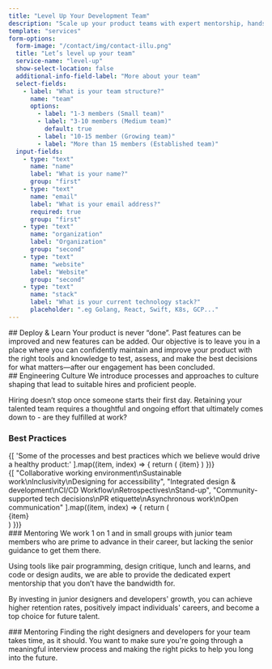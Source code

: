 ```yaml
---
title: "Level Up Your Development Team"
description: "Scale up your product teams with expert mentorship, hands-on guidance, and best practices. Knowledge transfer and culture building for digital organizations."
template: "services"
form-options:
  form-image: "/contact/img/contact-illu.png"
  title: "Let’s level up your team"
  service-name: "level-up"
  show-select-location: false
  additional-info-field-label: "More about your team"
  select-fields:
    - label: "What is your team structure?"
      name: "team"
      options:
        - label: "1-3 members (Small team)"
        - label: "3-10 members (Medium team)"
          default: true
        - label: "10-15 member (Growing team)"
        - label: "More than 15 members (Established team)"
  input-fields:
    - type: "text"
      name: "name"
      label: "What is your name?"
      group: "first"
    - type: "text"
      name: "email"
      label: "What is your email address?"
      required: true
      group: "first"
    - type: "text"
      name: "organization"
      label: "Organization"
      group: "second"
    - type: "text"
      name: "website"
      label: "Website"
      group: "second"
    - type: "text"
      name: "stack"
      label: "What is your current technology stack?"
      placeholder: ".eg Golang, React, Swift, K8s, GCP..."
---
```


<Hero 
  title="Level up your development team"
  description="Companies hire us to assist their development team during the early day or during crisis. We provide in-depth knowledge sharing, comprehensive training and hands-on guidance."
  ctaText="Let's talk"
  ctaLink="#contact"
/>

<Section>
## Deploy & Learn

<ParagraphBlock>
Your product is never “done”. Past features can be improved and new features can be added. Our objective is to leave you in a place where you can confidently maintain and improve your product with the right tools and knowledge to test, assess, and make the best decisions for what matters—after our engagement has been concluded.
</ParagraphBlock>
</Section>

<Section>
## Engineering Culture

<ParagraphBlock>
We introduce processes and approaches to culture shaping that lead to suitable hires and proficient people.

Hiring doesn’t stop once someone starts their first day. Retaining your talented team requires a thoughtful and ongoing effort that ultimately comes down to - are they fulfilled at work?
</ParagraphBlock>
</Section>

<Section>
  <Column gap="2xl">
    <H3 className="text-heading text-3xl">
      Best Practices
    </H3>
    <ColumnsList columns={1}>
      {[
        'Some of the processes and best practices which we believe would drive a healthy product:'
        ].map((item, index) => {
          return (
            <ListItem key={index} className="text-xl max-w-paragraph">
              {item}
            </ListItem>
          )
        })}
    </ColumnsList>
    <div className="flex flex-wrap flex-row">
      {[
        "Collaborative working environment\nSustainable work\nInclusivity\nDesigning for accessibility",
        "Integrated design & development\nCI/CD Workflow\nRetrospectives\nStand-up",
        "Community-supported tech decisions\nPR etiquette\nAsynchronous work\nOpen communication"
      ].map((item, index) => {
        return (
          <div className="w-full lg:w-1/3 p-6">
            <div key={index} className="flex-shrink-0 p-6 bg-alabaster w-full h-full">
              <Paragraph className="text-lg text-center whitespace-pre-line">{item}</Paragraph>
            </div>
          </div>
        )
      })}
    </div>
  </Column>
</Section>

<Section>
### Mentoring

<ParagraphBlock>
We work 1 on 1 and in small groups with junior team members who are prime to advance in their career, but lacking the senior guidance to get them there.

Using tools like pair programming, design critique, lunch and learns, and code or design audits, we are able to provide the dedicated expert mentorship that you don’t have the bandwidth for.

By investing in junior designers and developers' growth, you can achieve higher retention rates, positively impact individuals' careers, and become a top choice for future talent.
</ParagraphBlock>
</Section>

<Section>
### Mentoring 

<ParagraphBlock>
Finding the right designers and developers for your team takes time, as it should. You want to make sure you're going through a meaningful interview process and making the right picks to help you long into the future.
</ParagraphBlock>
</Section>

